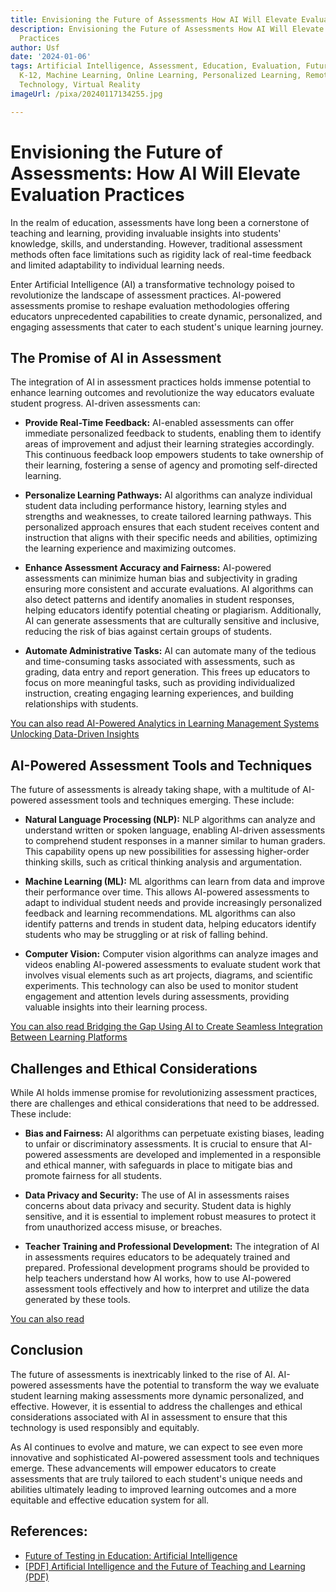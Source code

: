 ```yaml
---
title: Envisioning the Future of Assessments How AI Will Elevate Evaluation Practices
description: Envisioning the Future of Assessments How AI Will Elevate Evaluation
  Practices
author: Usf
date: '2024-01-06'
tags: Artificial Intelligence, Assessment, Education, Evaluation, Future, Higher Education,
  K-12, Machine Learning, Online Learning, Personalized Learning, Remote Learning,
  Technology, Virtual Reality
imageUrl: /pixa/20240117134255.jpg

---
```

# **Envisioning  the Future of Assessments: How  AI  Will Elevate Evaluation Practices**

In  the realm  of education, assessments have  long been a  cornerstone of teaching and learning, providing invaluable  insights into  students' knowledge, skills, and understanding. However, traditional  assessment methods often  face limitations such as rigidity lack of real-time feedback and limited adaptability to  individual learning needs.

Enter Artificial Intelligence (AI) a transformative technology poised to revolutionize the landscape of assessment practices. AI-powered assessments promise  to reshape evaluation methodologies offering  educators unprecedented capabilities to create dynamic, personalized, and engaging assessments that cater to each student's  unique  learning journey.

## **The Promise of AI in Assessment**

The integration of AI  in assessment practices holds immense potential to  enhance learning outcomes and revolutionize the way educators evaluate student  progress. AI-driven assessments can:

- **Provide  Real-Time  Feedback:** AI-enabled assessments can offer immediate personalized feedback to students, enabling them to identify areas of improvement and adjust their  learning  strategies accordingly. This  continuous feedback loop empowers students to take ownership of  their  learning, fostering a sense of agency and promoting self-directed learning.

-  **Personalize Learning Pathways:** AI algorithms can analyze individual student data including performance history, learning  styles and strengths and weaknesses, to create tailored learning pathways. This personalized approach ensures that each student  receives content and instruction that aligns with their specific needs and abilities, optimizing the learning experience and maximizing outcomes.

- **Enhance  Assessment Accuracy and Fairness:** AI-powered assessments can minimize human  bias and  subjectivity in grading ensuring more consistent and  accurate evaluations. AI algorithms can also detect patterns and identify anomalies in  student responses, helping  educators identify potential cheating or plagiarism. Additionally, AI can generate assessments that are culturally sensitive and inclusive, reducing the risk of bias against certain groups of students.

- **Automate Administrative Tasks:** AI can automate many of the tedious  and time-consuming tasks associated with assessments, such as grading, data entry and report generation. This frees up educators to focus on more meaningful tasks, such as providing individualized instruction, creating engaging learning experiences, and building relationships with students.

[You can also  read  AI-Powered Analytics in Learning Management Systems Unlocking Data-Driven Insights](AI-Powered%20Analytics%20in%20Learning%20Management%20Systems%20Unlocking%20Data-Driven%20Insights)


## **AI-Powered Assessment Tools and Techniques**

The future of assessments is already taking shape, with a multitude of AI-powered assessment tools  and techniques  emerging. These  include:

- **Natural Language Processing (NLP):** NLP algorithms can analyze and understand written or  spoken language,  enabling AI-driven assessments to comprehend student responses in a manner similar to human graders. This capability opens up new possibilities  for assessing higher-order thinking skills, such as  critical thinking analysis and argumentation.

-  **Machine  Learning (ML):**  ML algorithms  can learn from data and improve their performance over time. This allows AI-powered assessments to adapt to  individual student needs and provide increasingly personalized feedback and learning recommendations. ML algorithms can also identify patterns and trends in student data, helping educators identify students who may be struggling or at risk of falling behind.

- **Computer Vision:** Computer vision algorithms can analyze images and videos enabling AI-powered assessments  to evaluate student work that  involves visual elements such as art projects, diagrams, and  scientific experiments. This technology can also be used to monitor student engagement and attention levels during assessments, providing valuable insights into their learning process.

[You can also read Bridging the Gap Using AI to Create Seamless Integration Between Learning Platforms](Bridging%20the%20Gap%20Using%20AI%20to%20Create%20Seamless%20Integration%20Between%20Learning%20Platforms)


## **Challenges and Ethical Considerations**

While  AI  holds immense promise for revolutionizing assessment practices, there are challenges  and ethical considerations that need to be addressed. These include:

- **Bias and Fairness:** AI algorithms can perpetuate existing biases,  leading to  unfair  or discriminatory assessments. It is crucial to ensure that AI-powered assessments are developed and implemented in a responsible and ethical manner, with safeguards in place to mitigate bias and promote fairness  for all students.

- **Data Privacy and Security:** The use of AI in assessments raises concerns about data privacy  and security. Student data  is highly sensitive, and it is essential to implement robust measures to protect  it from unauthorized  access misuse, or breaches.

- **Teacher Training and Professional Development:** The  integration of AI  in assessments requires educators to be adequately trained and prepared. Professional development programs should  be provided to help teachers understand how AI works, how to use AI-powered assessment  tools effectively and how to interpret and utilize  the data generated by these tools.

[You can also read ]()


## **Conclusion**

The future of assessments is inextricably linked to  the rise of AI. AI-powered assessments have the potential to transform the way we evaluate student learning making  assessments more dynamic personalized, and effective. However, it is essential to address the challenges and ethical considerations associated  with AI in assessment to ensure that this technology is used responsibly and equitably.

As AI continues to evolve and mature, we can expect to  see even more innovative and  sophisticated AI-powered assessment tools  and techniques emerge. These advancements will empower educators to create assessments  that are truly tailored to each student's unique needs and abilities  ultimately leading to improved learning  outcomes and a more  equitable and  effective education system for  all.

## References:
- [Future of Testing in Education: Artificial Intelligence](https://www.americanprogress.org/article/future-testing-education-artificial-intelligence/)
- [[PDF] Artificial Intelligence and the Future of Teaching and Learning (PDF)](https://www2.ed.gov/documents/ai-report/ai-report.pdf)
